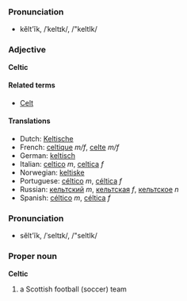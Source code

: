 ===Pronunciation===
*kĕlt'ĭk, /ˈkeltɪk/, /"keltIk/

===Adjective===
'''Celtic'''

====Related terms====
*[[Celt]]

====Translations====
*Dutch: [[Keltische]]
*French: [[celtique]] ''m/f'', [[celte]] ''m/f''
*German: [[keltisch]]
*Italian: [[celtico]] ''m'', [[celtica]] ''f''
*Norwegian: [[keltiske]]
*Portuguese: [[céltico]] ''m'', [[céltica]] ''f''
*Russian: [[кельтский]] ''m'', [[кельтская]] ''f'', [[кельтское]] ''n''
*Spanish: [[céltico]] ''m'', [[céltica]] ''f''

===Pronunciation===
*sĕlt'ĭk, /ˈseltɪk/, /"seltIk/

===Proper noun===
'''Celtic'''

# a Scottish football (soccer) team